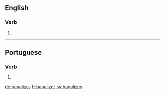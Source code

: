 ==English==

===Verb===
{{head|en|verb form}}

# {{en-third-person singular of|banalize}}

----

==Portuguese==

===Verb===
{{pt-verb-form}}

# {{pt-verb-form-of|banalizar}}

[[de:banalizes]]
[[fr:banalizes]]
[[sv:banalizes]]